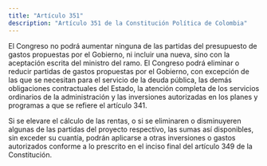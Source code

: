 ```yaml
---
title: "Artículo 351"
description: "Artículo 351 de la Constitución Política de Colombia"
---
```


El Congreso no podrá aumentar ninguna de las partidas del presupuesto de gastos propuestas por el Gobierno, ni incluir una nueva, sino con la aceptación escrita del ministro del ramo. El Congreso podrá eliminar o reducir partidas de gastos propuestas por el Gobierno, con excepción de las que se necesitan para el servicio de la deuda pública, las demás obligaciones contractuales del Estado, la atención completa de los servicios ordinarios de la administración y las inversiones autorizadas en los planes y programas a que se refiere el artículo 341.

Si se elevare el cálculo de las rentas, o si se eliminaren o disminuyeren algunas de las partidas del proyecto respectivo, las sumas así disponibles, sin exceder su cuantía, podrán aplicarse a otras inversiones o gastos autorizados conforme a lo prescrito en el inciso final del artículo 349 de la Constitución.
